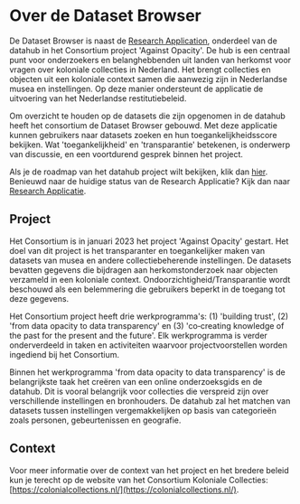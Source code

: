# Over de Dataset Browser 

De Dataset Browser is naast de [Research Application](https://app.colonialcollections.nl/), onderdeel van de datahub in het Consortium project 'Against Opacity'. De hub is een centraal punt voor onderzoekers en belanghebbenden uit landen van herkomst voor vragen over koloniale collecties in Nederland. Het brengt collecties en objecten uit een koloniale context samen die aanwezig zijn in Nederlandse musea en instellingen. Op deze manier ondersteunt de applicatie de uitvoering van het Nederlandse restitutiebeleid. 

Om overzicht te houden op de datasets die zijn opgenomen in de datahub heeft het consortium de Dataset Browser gebouwd. Met deze applicatie kunnen gebruikers naar datasets zoeken en hun toegankelijkheidsscore bekijken. Wat 'toegankelijkheid' en 'transparantie' betekenen, is onderwerp van discussie, en een voortdurend gesprek binnen het project. 

Als je de roadmap van het datahub project wilt bekijken, klik dan [hier](https://app.colonialcollections.nl/roadmap).
Benieuwd naar de huidige status van de Research Applicatie? Kijk dan naar [Research Applicatie](https://app.colonialcollections.nl/).

## Project

Het Consortium is in januari 2023 het project 'Against Opacity' gestart. Het doel van dit project is het transparanter en toegankelijker maken van datasets van musea en andere collectiebeherende instellingen. De datasets bevatten gegevens die bijdragen aan herkomstonderzoek naar objecten verzameld in een koloniale context. Ondoorzichtigheid/Transparantie wordt beschouwd als een belemmering die gebruikers beperkt in de toegang tot deze gegevens.

Het Consortium project heeft drie werkprogramma's: (1) 'building trust', (2) 'from data opacity to data transparency' en (3) 'co‐creating knowledge of the past for the present and the future'. Elk werkprogramma is verder onderverdeeld in taken en activiteiten waarvoor projectvoorstellen worden ingediend bij het Consortium.

Binnen het werkprogramma 'from data opacity to data transparency' is de belangrijkste taak het creëren van een online onderzoeksgids en de datahub. Dit is vooral belangrijk voor collecties die verspreid zijn over verschillende instellingen en bronhouders. De datahub zal het matchen van datasets tussen instellingen vergemakkelijken op basis van categorieën zoals personen, gebeurtenissen en geografie.

## Context

Voor meer informatie over de context van het project en het bredere beleid kun je terecht op de website van het Consortium Koloniale Collecties: [https://colonialcollections.nl/](https://colonialcollections.nl/).
